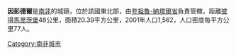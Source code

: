 '''因彭德爾'''是[[南非|南非]]的城鎮，位於該國東北部，由[[夸祖魯-納塔爾省|夸祖魯-納塔爾省]]負責管轄，距離[[彼得馬里茨堡|彼得馬里茨堡]]48公里，面積20.39平方公里，2001年人口1,562，人口密度每平方公里77人。

{{SouthAfrica-geo-stub}}
[[Category:南非城市|Category:南非城市]]